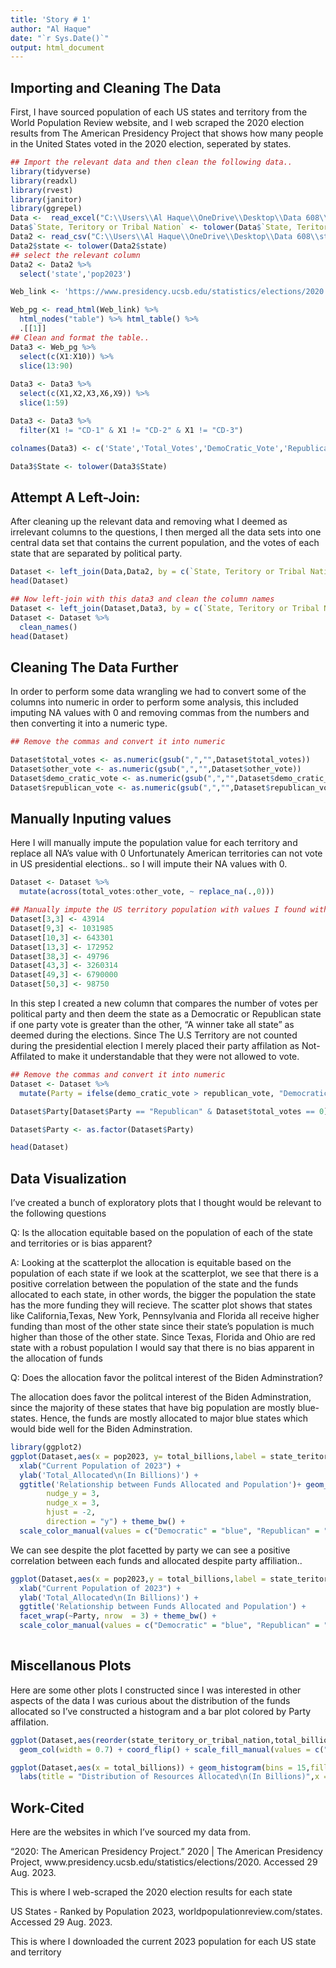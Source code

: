 ---
title: 'Story # 1'
author: "Al Haque"
date: "`r Sys.Date()`"
output: html_document
---

## Importing and Cleaning The Data

First, I have sourced population of each US states and territory from the World Population Review website, and I web scraped the 2020 election results from The American Presidency Project that shows how many people in the United States voted in the 2020 election, seperated by states. 

```{r}
## Import the relevant data and then clean the following data..
library(tidyverse)
library(readxl)
library(rvest)
library(janitor)
library(ggrepel)
Data <-  read_excel("C:\\Users\\Al Haque\\OneDrive\\Desktop\\Data 608\\IIJA FUNDING AS OF MARCH 2023(1).xlsx")
Data$`State, Teritory or Tribal Nation` <- tolower(Data$`State, Teritory or Tribal Nation`)
Data2 <- read_csv("C:\\Users\\Al Haque\\OneDrive\\Desktop\\Data 608\\state-population-table.csv")
Data2$state <- tolower(Data2$state)
## select the relevant column
Data2 <- Data2 %>%
  select('state','pop2023')

Web_link <- 'https://www.presidency.ucsb.edu/statistics/elections/2020'

Web_pg <- read_html(Web_link) %>%
  html_nodes("table") %>% html_table() %>%
  .[[1]]
## Clean and format the table..
Data3 <- Web_pg %>%
  select(c(X1:X10)) %>%
  slice(13:90)
  
Data3 <- Data3 %>%
  select(c(X1,X2,X3,X6,X9)) %>%
  slice(1:59)

Data3 <- Data3 %>%
  filter(X1 != "CD-1" & X1 != "CD-2" & X1 != "CD-3")

colnames(Data3) <- c('State','Total_Votes','DemoCratic_Vote','Republican_Vote','Other_Vote')

Data3$State <- tolower(Data3$State)
```

## Attempt A Left-Join:

After cleaning up the relevant data and removing what I deemed as irrelevant columns to the questions, I then merged all the data sets into one central data set that contains the current population, and the votes of each state that are separated by political party. 

```{r}
Dataset <- left_join(Data,Data2, by = c(`State, Teritory or Tribal Nation` = 'state'))
head(Dataset)
```

```{r}
## Now left-join with this data3 and clean the column names
Dataset <- left_join(Dataset,Data3, by = c(`State, Teritory or Tribal Nation` = 'State'))
Dataset <- Dataset %>%
  clean_names()
head(Dataset)
```

## Cleaning The Data Further

In order to perform some data wrangling we had to convert some of the columns into numeric in order to perform some analysis, this included imputing NA values with 0 and removing commas from the numbers and then converting it into a numeric type. 

```{r}
## Remove the commas and convert it into numeric

Dataset$total_votes <- as.numeric(gsub(",","",Dataset$total_votes))
Dataset$other_vote <- as.numeric(gsub(",","",Dataset$other_vote))
Dataset$demo_cratic_vote <- as.numeric(gsub(",","",Dataset$demo_cratic_vote))
Dataset$republican_vote <- as.numeric(gsub(",","",Dataset$republican_vote))
```



## Manually Inputing values 
Here I will manually impute the population value for each territory and replace all NA's value with 0 Unfortunately American territories can not vote in US presidential elections.. so I will impute their NA values with 0. 

```{r}
Dataset <- Dataset %>%
  mutate(across(total_votes:other_vote, ~ replace_na(.,0)))
```


```{r}
## Manually impute the US territory population with values I found with google search
Dataset[3,3] <- 43914
Dataset[9,3] <- 1031985
Dataset[10,3] <- 643301
Dataset[13,3] <- 172952
Dataset[38,3] <- 49796
Dataset[43,3] <- 3260314
Dataset[49,3] <- 6790000
Dataset[50,3] <- 98750

```


In this step I created a new column that compares the number of votes per political party and then deem the state as a Democratic or Republican state if one party vote is greater than the other, "A winner take all state" as deemed during the elections. Since The U.S Territory are not counted during the presidential election I merely placed their party affilation as Not-Affilated to make it understandable that they were not allowed to vote. 

```{r}
## Remove the commas and convert it into numeric
Dataset <- Dataset %>%
  mutate(Party = ifelse(demo_cratic_vote > republican_vote, "Democratic","Republican")) 

Dataset$Party[Dataset$Party == "Republican" & Dataset$total_votes == 0] <- "Not-Affilated"

Dataset$Party <- as.factor(Dataset$Party)

head(Dataset)

```


## Data Visualization 

I've created a bunch of exploratory plots that I thought would be relevant to the following questions


Q: Is the allocation equitable based on the population of each of the state and territories or is bias apparent?

A: Looking at the scatterplot the allocation is equitable based on the population of each state if we look at the scatterplot, we see that there is a positive correlation between the population of the state and the funds allocated to each state, in other words, the bigger the population the state has the more funding they will recieve. The scatter plot shows that states like California,Texas, New York, Pennsylvania and Florida all receive higher funding than most of the other state since their state's population is much higher than those of the other state. Since Texas, Florida and Ohio are red state with a robust population I would say that there is no bias apparent in the allocation of funds


Q: Does the allocation favor the politcal interest of the Biden Adminstration?

The allocation does favor the politcal interest of the Biden Adminstration, since the majority of these states that have big population are mostly blue-states. Hence, the funds are mostly allocated to major blue states which would bide well for the Biden Adminstration.

```{r}
library(ggplot2)
ggplot(Dataset,aes(x = pop2023, y= total_billions,label = state_teritory_or_tribal_nation,color = Party)) + geom_point() +
  xlab("Current Population of 2023") +
  ylab('Total_Allocated\n(In Billions)') +
  ggtitle('Relationship between Funds Allocated and Population')+ geom_text_repel(data = Dataset %>% filter(total_billions >= 5.0),max.overlaps = Inf,size = 3,
        nudge_y = 3,
        nudge_x = 3,
        hjust = -2, 
        direction = "y") + theme_bw() +
  scale_color_manual(values = c("Democratic" = "blue", "Republican" = "red","Not-Affilated" = "black")) + labs(subtitle = "A postitive correlation between Funds Allocated and Population",caption = "States are labeled with fund allocation greater than 5 billion")
```

We can see despite the plot facetted by party we can see a positive correlation between each funds and allocated despite party affiliation.. 

```{r}
ggplot(Dataset,aes(x = pop2023,y = total_billions,label = state_teritory_or_tribal_nation,color = Party)) + geom_point() +
  xlab("Current Population of 2023") +
  ylab('Total_Allocated\n(In Billions)') +
  ggtitle('Relationship between Funds Allocated and Population') +
  facet_wrap(~Party, nrow  = 3) + theme_bw() +
  scale_color_manual(values = c("Democratic" = "blue", "Republican" = "red","Not-Affilated" = "black"))
  
```




## Miscellanous Plots

Here are some other plots I constructed since I was interested in other aspects of the data
I was curious about the distribution of the funds allocated so I've constructed a histogram and a bar plot colored by Party affilation.


```{r}
ggplot(Dataset,aes(reorder(state_teritory_or_tribal_nation,total_billions),y = total_billions,fill = Party)) + 
  geom_col(width = 0.7) + coord_flip() + scale_fill_manual(values = c("Democratic" = "blue", "Republican" = "red","Not-Affilated" = "black")) + labs(x = "States/Territory",y = 'Funds Allocated\n(In Billions)')
```



```{r}
ggplot(Dataset,aes(x = total_billions)) + geom_histogram(bins = 15,fill = "skyblue",color = "black") +
  labs(title = "Distribution of Resources Allocated\n(In Billions)",x = "Values", y = "Frequency") + theme_classic()
```


## Work-Cited

Here are the websites in which I've sourced my data from.

“2020: The American Presidency Project.” 2020 | The American Presidency Project, www.presidency.ucsb.edu/statistics/elections/2020. Accessed 29 Aug. 2023. 

This is where I web-scraped the 2020 election results for each state

US States - Ranked by Population 2023, worldpopulationreview.com/states. Accessed 29 Aug. 2023. 

This is where I downloaded the current 2023 population for each US state and territory
